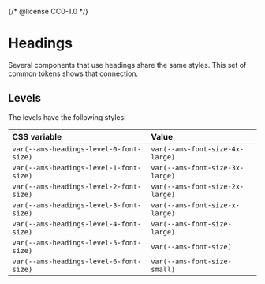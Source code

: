 {/* @license CC0-1.0 */}


<Meta title="Brand/Design Tokens/Common/Headings" />

# Headings

Several components that use headings share the same styles.
This set of common tokens shows that connection.

## Levels

The levels have the following styles:

| CSS variable                            | Value                           |
| :-------------------------------------- | :------------------------------ |
| `var(--ams-headings-level-0-font-size)` | `var(--ams-font-size-4x-large)` |
| `var(--ams-headings-level-1-font-size)` | `var(--ams-font-size-3x-large)` |
| `var(--ams-headings-level-2-font-size)` | `var(--ams-font-size-2x-large)` |
| `var(--ams-headings-level-3-font-size)` | `var(--ams-font-size-x-large)`  |
| `var(--ams-headings-level-4-font-size)` | `var(--ams-font-size-large)`    |
| `var(--ams-headings-level-5-font-size)` | `var(--ams-font-size)`          |
| `var(--ams-headings-level-6-font-size)` | `var(--ams-font-size-small)`    |
